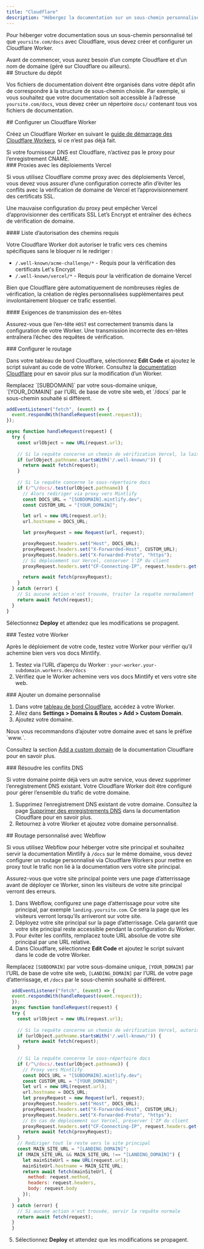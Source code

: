 ```yaml
---
title: "Cloudflare"
description: "Hébergez la documentation sur un sous-chemin personnalisé avec Cloudflare Workers"
---
```



Pour héberger votre documentation sous un sous-chemin personnalisé tel que `yoursite.com/docs` avec Cloudflare, vous devez créer et configurer un Cloudflare Worker.

<Info>
  Avant de commencer, vous aurez besoin d’un compte Cloudflare et d’un nom de domaine (géré sur Cloudflare ou ailleurs).
</Info>


<div id="repository-structure">
  ## Structure du dépôt
</div>

Vos fichiers de documentation doivent être organisés dans votre dépôt afin de correspondre à la structure de sous-chemin choisie. Par exemple, si vous souhaitez que votre documentation soit accessible à l’adresse `yoursite.com/docs`, vous devez créer un répertoire `docs/` contenant tous vos fichiers de documentation.

<div id="set-up-a-cloudflare-worker">
  ## Configurer un Cloudflare Worker
</div>

Créez un Cloudflare Worker en suivant le [guide de démarrage des Cloudflare Workers](https://developers.cloudflare.com/workers/get-started/dashboard/), si ce n’est pas déjà fait.

<Warning>
  Si votre fournisseur DNS est Cloudflare, n’activez pas le proxy pour l’enregistrement CNAME.
</Warning>

<div id="proxies-with-vercel-deployments">
  ### Proxies avec les déploiements Vercel
</div>

Si vous utilisez Cloudflare comme proxy avec des déploiements Vercel, vous devez vous assurer d’une configuration correcte afin d’éviter les conflits avec la vérification de domaine de Vercel et l’approvisionnement des certificats SSL.

Une mauvaise configuration du proxy peut empêcher Vercel d’approvisionner des certificats SSL Let’s Encrypt et entraîner des échecs de vérification de domaine.

<div id="required-path-allowlist">
  #### Liste d’autorisation des chemins requis
</div>

Votre Cloudflare Worker doit autoriser le trafic vers ces chemins spécifiques sans le bloquer ni le rediriger :

- `/.well-known/acme-challenge/*` - Requis pour la vérification des certificats Let's Encrypt
- `/.well-known/vercel/*` - Requis pour la vérification de domaine Vercel

Bien que Cloudflare gère automatiquement de nombreuses règles de vérification, la création de règles personnalisées supplémentaires peut involontairement bloquer ce trafic essentiel.

<div id="header-forwarding-requirements">
  #### Exigences de transmission des en-têtes
</div>

Assurez-vous que l’en-tête `HOST` est correctement transmis dans la configuration de votre Worker. Une transmission incorrecte des en-têtes entraînera l’échec des requêtes de vérification.

<div id="configure-routing">
  ### Configurer le routage
</div>

Dans votre tableau de bord Cloudflare, sélectionnez **Edit Code** et ajoutez le script suivant au code de votre Worker. Consultez la [documentation Cloudflare](https://developers.cloudflare.com/workers-ai/get-started/dashboard/#development) pour en savoir plus sur la modification d’un Worker.

<Tip>
  Remplacez `[SUBDOMAIN]` par votre sous-domaine unique, `[YOUR_DOMAIN]` par l’URL de base de votre site web, et `/docs` par le sous-chemin souhaité si différent.
</Tip>

```javascript
addEventListener("fetch", (event) => {
  event.respondWith(handleRequest(event.request));
});

async function handleRequest(request) {
  try {
    const urlObject = new URL(request.url);
    
    // Si la requête concerne un chemin de vérification Vercel, la laisser passer
    if (urlObject.pathname.startsWith('/.well-known/')) {
      return await fetch(request);
    }
    
    // Si la requête concerne le sous-répertoire docs
    if (/^\/docs/.test(urlObject.pathname)) {
      // Alors rediriger via proxy vers Mintlify
      const DOCS_URL = "[SUBDOMAIN].mintlify.dev";
      const CUSTOM_URL = "[YOUR_DOMAIN]";

      let url = new URL(request.url);
      url.hostname = DOCS_URL;

      let proxyRequest = new Request(url, request);

      proxyRequest.headers.set("Host", DOCS_URL);
      proxyRequest.headers.set("X-Forwarded-Host", CUSTOM_URL);
      proxyRequest.headers.set("X-Forwarded-Proto", "https");
      // Si déploiement sur Vercel, conserver l'IP du client
      proxyRequest.headers.set("CF-Connecting-IP", request.headers.get("CF-Connecting-IP"));

      return await fetch(proxyRequest);
    }
  } catch (error) {
    // Si aucune action n'est trouvée, traiter la requête normalement
    return await fetch(request);
  }
}
```

Sélectionnez **Deploy** et attendez que les modifications se propagent.

<Propagating />


<div id="test-your-worker">
  ### Testez votre Worker
</div>

Après le déploiement de votre code, testez votre Worker pour vérifier qu’il achemine bien vers vos docs Mintlify.

1. Testez via l’URL d’aperçu du Worker : `your-worker.your-subdomain.workers.dev/docs`
2. Vérifiez que le Worker achemine vers vos docs Mintlify et vers votre site web.

<div id="add-custom-domain">
  ### Ajouter un domaine personnalisé
</div>

1. Dans votre [tableau de bord Cloudflare](https://dash.cloudflare.com/), accédez à votre Worker.
2. Allez dans **Settings > Domains & Routes > Add > Custom Domain**.
3. Ajoutez votre domaine.

<Tip>
  Nous vous recommandons d’ajouter votre domaine avec et sans le préfixe `www.`.
</Tip>

Consultez la section [Add a custom domain](https://developers.cloudflare.com/workers/configuration/routing/custom-domains/#add-a-custom-domain) de la documentation Cloudflare pour en savoir plus. 

<div id="resolve-dns-conflicts">
  ### Résoudre les conflits DNS
</div>

Si votre domaine pointe déjà vers un autre service, vous devez supprimer l’enregistrement DNS existant. Votre Cloudflare Worker doit être configuré pour gérer l’ensemble du trafic de votre domaine.

1. Supprimez l’enregistrement DNS existant de votre domaine. Consultez la page [Supprimer des enregistrements DNS](https://developers.cloudflare.com/dns/manage-dns-records/how-to/create-dns-records/#delete-dns-records) dans la documentation Cloudflare pour en savoir plus.
2. Retournez à votre Worker et ajoutez votre domaine personnalisé.

<div id="webflow-custom-routing">
  ## Routage personnalisé avec Webflow
</div>

Si vous utilisez Webflow pour héberger votre site principal et souhaitez servir la documentation Mintlify à `/docs` sur le même domaine, vous devez configurer un routage personnalisé via Cloudflare Workers pour mettre en proxy tout le trafic non lié à la documentation vers votre site principal.

<Warning>
  Assurez-vous que votre site principal pointe vers une page d’atterrissage avant de déployer ce Worker, sinon les visiteurs de votre site principal verront des erreurs.
</Warning>

1. Dans Webflow, configurez une page d’atterrissage pour votre site principal, par exemple `landing.yoursite.com`. Ce sera la page que les visiteurs verront lorsqu’ils arriveront sur votre site.
2. Déployez votre site principal sur la page d’atterrissage. Cela garantit que votre site principal reste accessible pendant la configuration du Worker.
3. Pour éviter les conflits, remplacez toute URL absolue de votre site principal par une URL relative.
4. Dans Cloudflare, sélectionnez **Edit Code** et ajoutez le script suivant dans le code de votre Worker.

<Tip> Remplacez `[SUBDOMAIN]` par votre sous-domaine unique, `[YOUR_DOMAIN]` par l’URL de base de votre site web, `[LANDING_DOMAIN]` par l’URL de votre page d’atterrissage, et `/docs` par le sous-chemin souhaité si différent. </Tip>

```javascript
  addEventListener("fetch", (event) => {
  event.respondWith(handleRequest(event.request));
  });
  async function handleRequest(request) {
  try {
    const urlObject = new URL(request.url);
    
    // Si la requête concerne un chemin de vérification Vercel, autoriser son passage
    if (urlObject.pathname.startsWith('/.well-known/')) {
      return await fetch(request);
    }
    
    // Si la requête concerne le sous-répertoire docs
    if (/^\/docs/.test(urlObject.pathname)) {
      // Proxy vers Mintlify
      const DOCS_URL = "[SUBDOMAIN].mintlify.dev";
      const CUSTOM_URL = "[YOUR_DOMAIN]";
      let url = new URL(request.url);
      url.hostname = DOCS_URL;
      let proxyRequest = new Request(url, request);
      proxyRequest.headers.set("Host", DOCS_URL);
      proxyRequest.headers.set("X-Forwarded-Host", CUSTOM_URL);
      proxyRequest.headers.set("X-Forwarded-Proto", "https");
      // En cas de déploiement sur Vercel, préserver l'IP du client
      proxyRequest.headers.set("CF-Connecting-IP", request.headers.get("CF-Connecting-IP"));
      return await fetch(proxyRequest);
    }
    // Rediriger tout le reste vers le site principal
    const MAIN_SITE_URL = "[LANDING_DOMAIN]";
    if (MAIN_SITE_URL && MAIN_SITE_URL !== "[LANDING_DOMAIN]") {
      let mainSiteUrl = new URL(request.url);
      mainSiteUrl.hostname = MAIN_SITE_URL;
      return await fetch(mainSiteUrl, {
        method: request.method,
        headers: request.headers,
        body: request.body
      });
    }
  } catch (error) {
    // Si aucune action n'est trouvée, servir la requête normale
    return await fetch(request);
  }
  }
```

5. Sélectionnez **Deploy** et attendez que les modifications se propagent.

<Propagating />
